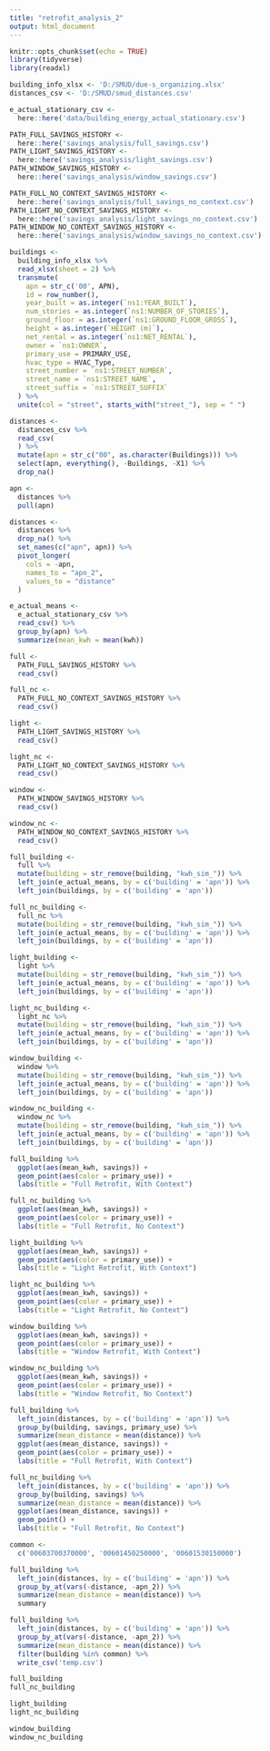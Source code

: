```yaml
---
title: "retrofit_analysis_2"
output: html_document
---
```


```r
knitr::opts_chunk$set(echo = TRUE)
library(tidyverse)
library(readxl)
```

```r
building_info_xlsx <- 'D:/SMUD/due-s_organizing.xlsx'
distances_csv <- 'D:/SMUD/smud_distances.csv'

e_actual_stationary_csv <-
  here::here('data/building_energy_actual_stationary.csv')

PATH_FULL_SAVINGS_HISTORY <-
  here::here('savings_analysis/full_savings.csv')
PATH_LIGHT_SAVINGS_HISTORY <- 
  here::here('savings_analysis/light_savings.csv')
PATH_WINDOW_SAVINGS_HISTORY <- 
  here::here('savings_analysis/window_savings.csv')

PATH_FULL_NO_CONTEXT_SAVINGS_HISTORY <- 
  here::here('savings_analysis/full_savings_no_context.csv')
PATH_LIGHT_NO_CONTEXT_SAVINGS_HISTORY <- 
  here::here('savings_analysis/light_savings_no_context.csv')
PATH_WINDOW_NO_CONTEXT_SAVINGS_HISTORY <- 
  here::here('savings_analysis/window_savings_no_context.csv')
```

```r
buildings <- 
  building_info_xlsx %>% 
  read_xlsx(sheet = 2) %>% 
  transmute(
    apn = str_c('00', APN),
    id = row_number(),
    year_built = as.integer(`ns1:YEAR_BUILT`),
    num_stories = as.integer(`ns1:NUMBER_OF_STORIES`),
    ground_floor = as.integer(`ns1:GROUND_FLOOR_GROSS`),
    height = as.integer(`HEIGHT (m)`),
    net_rental = as.integer(`ns1:NET_RENTAL`),
    owner = `ns1:OWNER`,
    primary_use = PRIMARY_USE,
    hvac_type = HVAC_Type,
    street_number = `ns1:STREET_NUMBER`,
    street_name = `ns1:STREET_NAME`,
    street_suffix = `ns1:STREET_SUFFIX`
  ) %>%
  unite(col = "street", starts_with("street_"), sep = " ")

distances <- 
  distances_csv %>% 
  read_csv(
  ) %>% 
  mutate(apn = str_c("00", as.character(Buildings))) %>% 
  select(apn, everything(), -Buildings, -X1) %>% 
  drop_na()

apn <- 
  distances %>%
  pull(apn)

distances <- 
  distances %>% 
  drop_na() %>%
  set_names(c("apn", apn)) %>% 
  pivot_longer(
    cols = -apn,
    names_to = "apn_2",
    values_to = "distance"
  )

e_actual_means <- 
  e_actual_stationary_csv %>% 
  read_csv() %>% 
  group_by(apn) %>% 
  summarize(mean_kwh = mean(kwh))

full <- 
  PATH_FULL_SAVINGS_HISTORY %>% 
  read_csv()

full_nc <- 
  PATH_FULL_NO_CONTEXT_SAVINGS_HISTORY %>% 
  read_csv()

light <- 
  PATH_LIGHT_SAVINGS_HISTORY %>% 
  read_csv()

light_nc <- 
  PATH_LIGHT_NO_CONTEXT_SAVINGS_HISTORY %>% 
  read_csv()

window <- 
  PATH_WINDOW_SAVINGS_HISTORY %>% 
  read_csv()

window_nc <- 
  PATH_WINDOW_NO_CONTEXT_SAVINGS_HISTORY %>% 
  read_csv()
```

```r
full_building <- 
  full %>% 
  mutate(building = str_remove(building, "kwh_sim_")) %>% 
  left_join(e_actual_means, by = c('building' = 'apn')) %>% 
  left_join(buildings, by = c('building' = 'apn'))

full_nc_building <- 
  full_nc %>% 
  mutate(building = str_remove(building, "kwh_sim_")) %>% 
  left_join(e_actual_means, by = c('building' = 'apn')) %>% 
  left_join(buildings, by = c('building' = 'apn'))

light_building <- 
  light %>% 
  mutate(building = str_remove(building, "kwh_sim_")) %>% 
  left_join(e_actual_means, by = c('building' = 'apn')) %>% 
  left_join(buildings, by = c('building' = 'apn'))

light_nc_building <- 
  light_nc %>% 
  mutate(building = str_remove(building, "kwh_sim_")) %>% 
  left_join(e_actual_means, by = c('building' = 'apn')) %>% 
  left_join(buildings, by = c('building' = 'apn'))

window_building <- 
  window %>% 
  mutate(building = str_remove(building, "kwh_sim_")) %>% 
  left_join(e_actual_means, by = c('building' = 'apn')) %>% 
  left_join(buildings, by = c('building' = 'apn'))

window_nc_building <- 
  window_nc %>% 
  mutate(building = str_remove(building, "kwh_sim_")) %>% 
  left_join(e_actual_means, by = c('building' = 'apn')) %>% 
  left_join(buildings, by = c('building' = 'apn'))

full_building %>% 
  ggplot(aes(mean_kwh, savings)) +
  geom_point(aes(color = primary_use)) +
  labs(title = "Full Retrofit, With Context")

full_nc_building %>% 
  ggplot(aes(mean_kwh, savings)) +
  geom_point(aes(color = primary_use)) +
  labs(title = "Full Retrofit, No Context")

light_building %>% 
  ggplot(aes(mean_kwh, savings)) +
  geom_point(aes(color = primary_use)) +
  labs(title = "Light Retrofit, With Context")

light_nc_building %>% 
  ggplot(aes(mean_kwh, savings)) +
  geom_point(aes(color = primary_use)) +
  labs(title = "Light Retrofit, No Context")

window_building %>% 
  ggplot(aes(mean_kwh, savings)) +
  geom_point(aes(color = primary_use)) +
  labs(title = "Window Retrofit, With Context")

window_nc_building %>% 
  ggplot(aes(mean_kwh, savings)) +
  geom_point(aes(color = primary_use)) +
  labs(title = "Window Retrofit, No Context")
```

```r
full_building %>% 
  left_join(distances, by = c('building' = 'apn')) %>% 
  group_by(building, savings, primary_use) %>% 
  summarize(mean_distance = mean(distance)) %>% 
  ggplot(aes(mean_distance, savings)) +
  geom_point(aes(color = primary_use)) +
  labs(title = "Full Retrofit, With Context")

full_nc_building %>% 
  left_join(distances, by = c('building' = 'apn')) %>% 
  group_by(building, savings) %>% 
  summarize(mean_distance = mean(distance)) %>% 
  ggplot(aes(mean_distance, savings)) +
  geom_point() +
  labs(title = "Full Retrofit, No Context")
```

```r
common <- 
  c('00603700370000', '00601450250000', '00601530150000')

full_building %>% 
  left_join(distances, by = c('building' = 'apn')) %>% 
  group_by_at(vars(-distance, -apn_2)) %>% 
  summarize(mean_distance = mean(distance)) %>%
  summary

full_building %>% 
  left_join(distances, by = c('building' = 'apn')) %>% 
  group_by_at(vars(-distance, -apn_2)) %>% 
  summarize(mean_distance = mean(distance)) %>% 
  filter(building %in% common) %>% 
  write_csv('temp.csv')

full_building
full_nc_building

light_building
light_nc_building

window_building
window_nc_building
```

